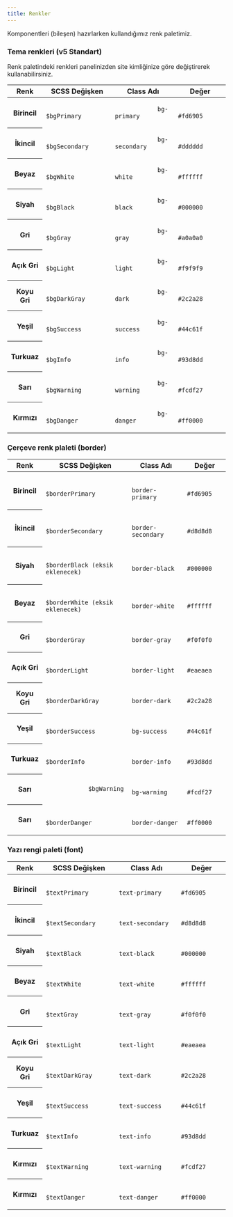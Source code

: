 ```yaml
---
title: Renkler
---
```


Komponentleri (bileşen) hazırlarken kullandığımız renk paletimiz. 

### Tema renkleri (v5 Standart)

Renk paletindeki renkleri panelinizden site kimliğinize göre değiştirerek kullanabilirsiniz.

<table class="mt-1">
  <thead>
    <tr>
      <th scope="col-auto">
        <span class="text-nowrap">Renk</span>
      </th>
      <th scope="col-auto">
        <span class="text-nowrap text-center">SCSS Değişken</span>
      </th>
      <th scope="col-auto">
        <span class="text-nowrap text-center">Class Adı</span>
      </th>
      <th scope="col-auto">
        <span class="text-nowrap text-center">Değer</span>
      </th>
    </tr>
  </thead>
  <tbody class="text-center">
    <tr>
      <th scope="row" class="fw-normal text-left p-0">
          <div class="p-2 bg-primary text-white">Birincil</div>
      </th>
      <td>
        <code>
            $bgPrimary
        </code>
      </td>
      <td>
        <code>
            bg-primary
        </code>
      </td>
      <td>
        <code>
            #fd6905
        </code>
      </td>
    </tr>
    <tr>
      <th scope="row" class="fw-normal text-left p-0">
          <div class="p-2 bg-secondary text-black">İkincil</div>
      </th>
      <td>
        <code>
            $bgSecondary
        </code>
      </td>
      <td>
        <code>
            bg-secondary
        </code>
      </td>
      <td>
        <code>
            #dddddd
        </code>
      </td>
    </tr>
    <tr>
      <th scope="row" class="fw-normal text-left p-0">
          <div class="p-2 bg-white text-black">Beyaz</div>
      </th>
      <td>
        <code>
            $bgWhite
        </code>
      </td>
      <td>
        <code>
            bg-white
        </code>
      </td>
      <td>
        <code>
            #ffffff
        </code>
      </td>
    </tr>
    <tr>
      <th scope="row" class="fw-normal text-left p-0">
          <div class="p-2 bg-black text-white">Siyah</div>
      </th>
      <td>
        <code>
            $bgBlack
        </code>
      </td>
      <td>
        <code>
            bg-black
        </code>
      </td>
      <td>
        <code>
            #000000
        </code>
      </td>
    </tr>
    <tr>
      <th scope="row" class="fw-normal text-left p-0">
          <div class="p-2 bg-gray text-black">Gri</div>
      </th>
      <td>
        <code>
            $bgGray
        </code>
      </td>
      <td>
        <code>
            bg-gray
        </code>
      </td>
      <td>
        <code>
            #a0a0a0
        </code>
      </td>
    </tr>
    <tr>
      <th scope="row" class="fw-normal text-left p-0">
          <div class="p-2 bg-light text-black">Açık Gri</div>
      </th>
      <td>
        <code>
            $bgLight
        </code>
      </td>
      <td>
        <code>
            bg-light
        </code>
      </td>
      <td>
        <code>
            #f9f9f9
        </code>
      </td>
    </tr>
    <tr>
      <th scope="row" class="fw-normal text-left p-0">
          <div class="p-2 bg-dark text-white">Koyu Gri</div>
      </th>
      <td>
        <code>
            $bgDarkGray
        </code>
      </td>
      <td>
        <code>
            bg-dark
        </code>
      </td>
      <td>
        <code>
            #2c2a28
        </code>
      </td>
    </tr>
    <tr>
      <th scope="row" class="fw-normal text-left p-0">
          <div class="p-2 bg-success text-white">Yeşil</div>
      </th>
      <td>
        <code>
            $bgSuccess
        </code>
      </td>
      <td>
        <code>
            bg-success
        </code>
      </td>
      <td>
        <code>
            #44c61f
        </code>
      </td>
    </tr>
    <tr>
      <th scope="row" class="fw-normal text-left p-0">
          <div class="p-2 bg-info text-black">Turkuaz</div>
      </th>
      <td>
        <code>
            $bgInfo
        </code>
      </td>
      <td>
        <code>
            bg-info
        </code>
      </td>
      <td>
        <code>
            #93d8dd
        </code>
      </td>
    </tr>
    <tr>
      <th scope="row" class="fw-normal text-left p-0">
          <div class="p-2 bg-warning text-black">Sarı</div>
      </th>
      <td>
        <code>
            $bgWarning
        </code>
      </td>
      <td>
        <code>
            bg-warning
        </code>
      </td>
      <td>
        <code>
            #fcdf27
        </code>
      </td>
    </tr>
    <tr>
      <th scope="row" class="fw-normal text-left p-0">
          <div class="p-2 bg-danger text-white">Kırmızı</div>
      </th>
      <td>
        <code>
            $bgDanger
        </code>
      </td>
      <td>
        <code>
            bg-danger
        </code>
      </td>
      <td>
        <code>
            #ff0000
        </code>
      </td>
    </tr>
  </tbody>
</table>

### Çerçeve renk plaleti (border)

<table class="mt-1">
  <thead>
    <tr>
      <th scope="col-auto">
        <span class="text-nowrap">Renk</span>
      </th>
      <th scope="col-auto">
        <span class="text-nowrap text-center">SCSS Değişken</span>
      </th>
      <th scope="col-auto">
        <span class="text-nowrap text-center">Class Adı</span>
      </th>
      <th scope="col-auto">
        <span class="text-nowrap text-center">Değer</span>
      </th>
    </tr>
  </thead>
  <tbody class="text-center">
    <tr>
      <th scope="row" class="fw-normal text-left p-2">
          <div class="p-1 border border-primary text-black">Birincil</div>
      </th>
      <td>
        <code>
            $borderPrimary
        </code>
      </td>
      <td>
        <code>
            border-primary
        </code>
      </td>
      <td>
        <code>
            #fd6905
        </code>
      </td>
    </tr>
    <tr>
      <th scope="row" class="fw-normal text-left p-2">
          <div class="p-1 bg-white border border-secondary text-black">İkincil</div>
      </th>
      <td>
        <code>
            $borderSecondary
        </code>
      </td>
      <td>
        <code>
            border-secondary
        </code>
      </td>
      <td>
        <code>
            #d8d8d8
        </code>
      </td>
    </tr>
    <tr>
      <th scope="row" class="fw-normal text-left p-2">
          <div class="p-1 border border-black text-black">Siyah</div>
      </th>
      <td>
        <code>
            $borderBlack (eksik eklenecek)
        </code>
      </td>
      <td>
        <code>
            border-black
        </code>
      </td>
      <td>
        <code>
            #000000
        </code>
      </td>
    </tr>
    <tr>
      <th scope="row" class="fw-normal text-left p-2">
          <div class="p-1 border border-white text-black">Beyaz</div>
      </th>
      <td>
        <code>
            $borderWhite (eksik eklenecek)
        </code>
      </td>
      <td>
        <code>
            border-white
        </code>
      </td>
      <td>
        <code>
            #ffffff
        </code>
      </td>
    </tr>
    <tr>
      <th scope="row" class="fw-normal text-left p-2 bg-white">
          <div class="p-1 border border-gray text-black">Gri</div>
      </th>
      <td>
        <code>
            $borderGray
        </code>
      </td>
      <td>
        <code>
            border-gray
        </code>
      </td>
      <td>
        <code>
            #f0f0f0
        </code>
      </td>
    </tr>
    <tr>
      <th scope="row" class="fw-normal text-left p-2">
          <div class="p-1 bg-white border border-light text-black">Açık Gri</div>
      </th>
      <td>
        <code>
            $borderLight
        </code>
      </td>
      <td>
        <code>
            border-light
        </code>
      </td>
      <td>
        <code>
            #eaeaea
        </code>
      </td>
    </tr>
    <tr>
      <th scope="row" class="fw-normal text-left p-2">
          <div class="p-1 bg-white border border-dark text-black">Koyu Gri</div>
      </th>
      <td>
        <code>
            $borderDarkGray
        </code>
      </td>
      <td>
        <code>
            border-dark
        </code>
      </td>
      <td>
        <code>
            #2c2a28
        </code>
      </td>
    </tr>
    <tr>
      <th scope="row" class="fw-normal text-left p-2">
          <div class="p-1 border border-success text-black">Yeşil</div>
      </th>
      <td>
        <code>
            $borderSuccess
        </code>
      </td>
      <td>
        <code>
            bg-success
        </code>
      </td>
      <td>
        <code>
            #44c61f
        </code>
      </td>
    </tr>
    <tr>
      <th scope="row" class="fw-normal text-left p-2">
          <div class="p-1 border border-info text-black">Turkuaz</div>
      </th>
      <td>
        <code>
            $borderInfo
        </code>
      </td>
      <td>
        <code>
            border-info
        </code>
      </td>
      <td>
        <code>
            #93d8dd
        </code>
      </td>
    </tr>
    <tr>
      <th scope="row" class="fw-normal text-left p-2">
          <div class="p-1 border border-warning text-black">Sarı</div>
      </th>
      <td>
        <code>
            $bgWarning
        </code>
      </td>
      <td>
        <code>
            bg-warning
        </code>
      </td>
      <td>
        <code>
            #fcdf27
        </code>
      </td>
    </tr>
    <tr>
      <th scope="row" class="fw-normal text-left p-2">
          <div class="p-1 border border-danger text-black">Sarı</div>
      </th>
      <td>
        <code>
            $borderDanger
        </code>
      </td>
      <td>
        <code>
            border-danger
        </code>
      </td>
      <td>
        <code>
            #ff0000
        </code>
      </td>
    </tr>
  </tbody>
</table>

### Yazı rengi paleti (font)

<table class="mt-1">
  <thead>
    <tr>
      <th scope="col-auto">
        <span class="text-nowrap">Renk</span>
      </th>
      <th scope="col-auto">
        <span class="text-nowrap text-center">SCSS Değişken</span>
      </th>
      <th scope="col-auto">
        <span class="text-nowrap text-center">Class Adı</span>
      </th>
      <th scope="col-auto">
        <span class="text-nowrap text-center">Değer</span>
      </th>
    </tr>
  </thead>
  <tbody class="text-center">
    <tr>
      <th scope="row" class="fw-normal text-left p-2">
          <div class="p-1 text-primary">Birincil</div>
      </th>
      <td>
        <code>
            $textPrimary
        </code>
      </td>
      <td>
        <code>
            text-primary
        </code>
      </td>
      <td>
        <code>
            #fd6905
        </code>
      </td>
    </tr>
    <tr>
      <th scope="row" class="fw-normal text-left p-2">
          <div class="p-1 bg-black text-secondary">İkincil</div>
      </th>
      <td>
        <code>
            $textSecondary
        </code>
      </td>
      <td>
        <code>
            text-secondary
        </code>
      </td>
      <td>
        <code>
            #d8d8d8
        </code>
      </td>
    </tr>
    <tr>
      <th scope="row" class="fw-normal text-left p-2">
          <div class="p-1 text-black">Siyah</div>
      </th>
      <td>
        <code>
            $textBlack
        </code>
      </td>
      <td>
        <code>
            text-black
        </code>
      </td>
      <td>
        <code>
            #000000
        </code>
      </td>
    </tr>
    <tr>
      <th scope="row" class="fw-normal text-left p-2">
          <div class="p-1 bg-black text-white">Beyaz</div>
      </th>
      <td>
        <code>
            $textWhite
        </code>
      </td>
      <td>
        <code>
            text-white
        </code>
      </td>
      <td>
        <code>
            #ffffff
        </code>
      </td>
    </tr>
    <tr>
      <th scope="row" class="fw-normal text-left p-2 bg-white">
          <div class="p-1 text-gray">Gri</div>
      </th>
      <td>
        <code>
            $textGray
        </code>
      </td>
      <td>
        <code>
            text-gray
        </code>
      </td>
      <td>
        <code>
            #f0f0f0
        </code>
      </td>
    </tr>
    <tr>
      <th scope="row" class="fw-normal text-left p-2">
          <div class="p-1 bg-black text-light">Açık Gri</div>
      </th>
      <td>
        <code>
            $textLight
        </code>
      </td>
      <td>
        <code>
            text-light
        </code>
      </td>
      <td>
        <code>
            #eaeaea
        </code>
      </td>
    </tr>
    <tr>
      <th scope="row" class="fw-normal text-left p-2">
          <div class="p-1 text-dark">Koyu Gri</div>
      </th>
      <td>
        <code>
            $textDarkGray
        </code>
      </td>
      <td>
        <code>
            text-dark
        </code>
      </td>
      <td>
        <code>
            #2c2a28
        </code>
      </td>
    </tr>
    <tr>
      <th scope="row" class="fw-normal text-left p-2">
          <div class="p-1 text-success">Yeşil</div>
      </th>
      <td>
        <code>
            $textSuccess
        </code>
      </td>
      <td>
        <code>
            text-success
        </code>
      </td>
      <td>
        <code>
            #44c61f
        </code>
      </td>
    </tr>
    <tr>
      <th scope="row" class="fw-normal text-left p-2">
          <div class="p-1 text-info">Turkuaz</div>
      </th>
      <td>
        <code>
            $textInfo
        </code>
      </td>
      <td>
        <code>
            text-info
        </code>
      </td>
      <td>
        <code>
            #93d8dd
        </code>
      </td>
    </tr>
    <tr>
      <th scope="row" class="fw-normal text-left p-2">
          <div class="p-1 text-warning">Kırmızı</div>
      </th>
      <td>
        <code>
            $textWarning
        </code>
      </td>
      <td>
        <code>
            text-warning
        </code>
      </td>
      <td>
        <code>
            #fcdf27
        </code>
      </td>
    </tr>
    <tr>
      <th scope="row" class="fw-normal text-left p-2">
          <div class="p-1 text-danger">Kırmızı</div>
      </th>
      <td>
        <code>
            $textDanger
        </code>
      </td>
      <td>
        <code>
            text-danger
        </code>
      </td>
      <td>
        <code>
            #ff0000
        </code>
      </td>
    </tr>
  </tbody>
</table>
